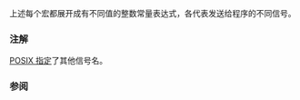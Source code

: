 {{title|SIGTERM, SIGSEGV, SIGINT, SIGILL, SIGABRT, SIGFPE}}
{{cpp/utility/program/navbar}}
{{dcl begin}}
{{dcl header|csignal}}
{{dcl|
#define SIGTERM /* 由实现定义 */
}}
{{dcl|
#define SIGSEGV /* 由实现定义 */
}}
{{dcl|
#define SIGINT /* 由实现定义 */
}}
{{dcl|
#define SIGILL /* 由实现定义 */
}}
{{dcl|
#define SIGABRT /* 由实现定义 */
}}
{{dcl|
#define SIGFPE /* 由实现定义 */
}}
{{dcl end}}

上述每个宏都展开成有不同值的整数常量表达式，各代表发送给程序的不同信号。

{{dsc begin}}
{{dsc hitem|常量|解释}}
{{dsc|{{tt|SIGTERM}}|发送给程序的终止请求}}
{{dsc|{{tt|SIGSEGV}}|非法内存访问（段错误）}}
{{dsc|{{tt|SIGINT}}|外部中断，通常由用户发起}}
{{dsc|{{tt|SIGILL}}|非法程序映像，例如非法指令}}
{{dsc|{{tt|SIGABRT}}|异常终止条件，例如为 {{lc|std::abort()}} 所发起}}
{{dsc|{{tt|SIGFPE}}|错误算术运算，例如除以零}}
{{dsc end}}

===注解===
[https://pubs.opengroup.org/onlinepubs/9699919799/basedefs/signal.h.html POSIX 指定]了其他信号名。

===参阅===
{{dsc begin}}
{{dsc inc|cpp/utility/program/dsc signal}}
{{dsc inc|cpp/utility/program/dsc raise}}
{{dsc see c|c/program/SIG_types|信号类型|nomono=true}}
{{dsc end}}

{{langlinks|de|en|es|fr|it|ja|pt|ru}}